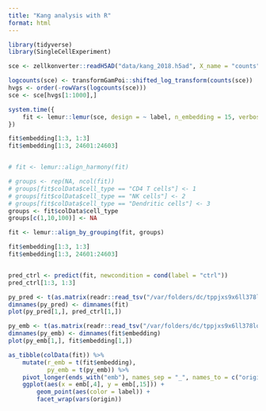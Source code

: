```yaml
---
title: "Kang analysis with R"
format: html
---
```



```r
library(tidyverse)
library(SingleCellExperiment)
```


```r
sce <- zellkonverter::readH5AD("data/kang_2018.h5ad", X_name = "counts")
```

```r
logcounts(sce) <- transformGamPoi::shifted_log_transform(counts(sce))
hvgs <- order(-rowVars(logcounts(sce)))
sce <- sce[hvgs[1:1000],]
```

```r
system.time({
    fit <- lemur::lemur(sce, design = ~ label, n_embedding = 15, verbose = TRUE, test_fraction = 0)
})

fit$embedding[1:3, 1:3]
fit$embedding[1:3, 24601:24603]


# fit <- lemur::align_harmony(fit)

# groups <- rep(NA, ncol(fit))
# groups[fit$colData$cell_type == "CD4 T cells"] <- 1
# groups[fit$colData$cell_type == "NK cells"] <- 2
# groups[fit$colData$cell_type == "Dendritic cells"] <- 3
groups <- fit$colData$cell_type
groups[c(1,10,100)] <- NA

fit <- lemur::align_by_grouping(fit, groups)

fit$embedding[1:3, 1:3]
fit$embedding[1:3, 24601:24603]


pred_ctrl <- predict(fit, newcondition = cond(label = "ctrl"))
pred_ctrl[1:3, 1:3]
```


```r
py_pred <- t(as.matrix(readr::read_tsv("/var/folders/dc/tppjxs9x6ll378lq88lz1fm40000gq/T//Rtmpm5PTRh/pred_ctrl.tsv", col_names = FALSE)))    
dimnames(py_pred) <- dimnames(fit)
plot(py_pred[1,], pred_ctrl[1,])
```


```r
py_emb <- t(as.matrix(readr::read_tsv("/var/folders/dc/tppjxs9x6ll378lq88lz1fm40000gq/T//Rtmpm5PTRh/embedding.tsv", col_names = FALSE)))    
dimnames(py_emb) <- dimnames(fit$embedding)
plot(py_emb[1,], fit$embedding[1,])
```

```r
as_tibble(colData(fit)) %>%
    mutate(r_emb = t(fit$embedding),
           py_emb = t(py_emb)) %>%
    pivot_longer(ends_with("emb"), names_sep = "_", names_to = c("origin", ".value")) %>%
    ggplot(aes(x = emb[,4], y = emb[,15])) +
        geom_point(aes(color = label)) +
        facet_wrap(vars(origin))

```
